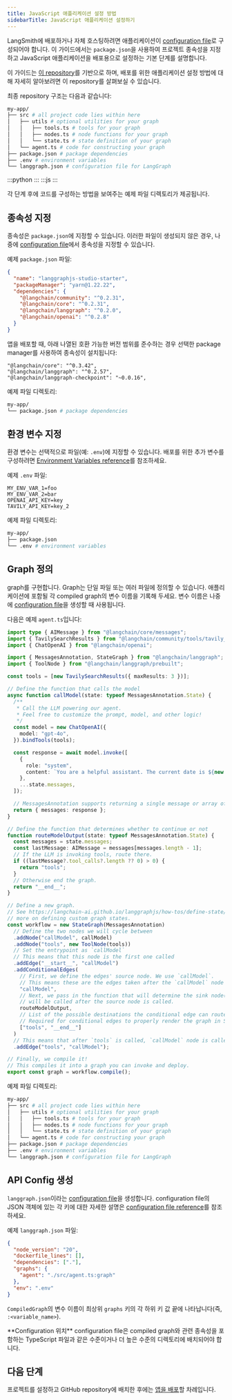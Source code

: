 ```yaml
---
title: JavaScript 애플리케이션 설정 방법
sidebarTitle: JavaScript 애플리케이션 설정하기
---
```



LangSmith에 배포하거나 자체 호스팅하려면 애플리케이션이 [configuration file](/langsmith/cli#configuration-file)로 구성되어야 합니다. 이 가이드에서는 `package.json`을 사용하여 프로젝트 종속성을 지정하고 JavaScript 애플리케이션을 배포용으로 설정하는 기본 단계를 설명합니다.

이 가이드는 [이 repository](https://github.com/langchain-ai/langgraphjs-studio-starter)를 기반으로 하며, 배포를 위한 애플리케이션 설정 방법에 대해 자세히 알아보려면 이 repository를 살펴보실 수 있습니다.

최종 repository 구조는 다음과 같습니다:

```bash
my-app/
├── src # all project code lies within here
│   ├── utils # optional utilities for your graph
│   │   ├── tools.ts # tools for your graph
│   │   ├── nodes.ts # node functions for your graph
│   │   └── state.ts # state definition of your graph
│   └── agent.ts # code for constructing your graph
├── package.json # package dependencies
├── .env # environment variables
└── langgraph.json # configuration file for LangGraph
```

<Tip>
:::python
<FrameworkAgnosticPy/>
:::
:::js
<FrameworkAgnosticJS/>
:::
</Tip>

각 단계 후에 코드를 구성하는 방법을 보여주는 예제 파일 디렉토리가 제공됩니다.

## 종속성 지정

종속성은 `package.json`에 지정할 수 있습니다. 이러한 파일이 생성되지 않은 경우, 나중에 [configuration file](#create-the-api-config)에서 종속성을 지정할 수 있습니다.

예제 `package.json` 파일:

```json
{
  "name": "langgraphjs-studio-starter",
  "packageManager": "yarn@1.22.22",
  "dependencies": {
    "@langchain/community": "^0.2.31",
    "@langchain/core": "^0.2.31",
    "@langchain/langgraph": "^0.2.0",
    "@langchain/openai": "^0.2.8"
  }
}
```

앱을 배포할 때, 아래 나열된 호환 가능한 버전 범위를 준수하는 경우 선택한 package manager를 사용하여 종속성이 설치됩니다:

```
"@langchain/core": "^0.3.42",
"@langchain/langgraph": "^0.2.57",
"@langchain/langgraph-checkpoint": "~0.0.16",
```

예제 파일 디렉토리:

```bash
my-app/
└── package.json # package dependencies
```

## 환경 변수 지정

환경 변수는 선택적으로 파일(예: `.env`)에 지정할 수 있습니다. 배포를 위한 추가 변수를 구성하려면 [Environment Variables reference](/langsmith/env-var)를 참조하세요.

예제 `.env` 파일:

```
MY_ENV_VAR_1=foo
MY_ENV_VAR_2=bar
OPENAI_API_KEY=key
TAVILY_API_KEY=key_2
```

예제 파일 디렉토리:

```bash
my-app/
├── package.json
└── .env # environment variables
```

## Graph 정의

graph를 구현합니다. Graph는 단일 파일 또는 여러 파일에 정의할 수 있습니다. 애플리케이션에 포함될 각 compiled graph의 변수 이름을 기록해 두세요. 변수 이름은 나중에 [configuration file](/langsmith/cli#configuration-file)을 생성할 때 사용됩니다.

다음은 예제 `agent.ts`입니다:

```ts
import type { AIMessage } from "@langchain/core/messages";
import { TavilySearchResults } from "@langchain/community/tools/tavily_search";
import { ChatOpenAI } from "@langchain/openai";

import { MessagesAnnotation, StateGraph } from "@langchain/langgraph";
import { ToolNode } from "@langchain/langgraph/prebuilt";

const tools = [new TavilySearchResults({ maxResults: 3 })];

// Define the function that calls the model
async function callModel(state: typeof MessagesAnnotation.State) {
  /**
   * Call the LLM powering our agent.
   * Feel free to customize the prompt, model, and other logic!
   */
  const model = new ChatOpenAI({
    model: "gpt-4o",
  }).bindTools(tools);

  const response = await model.invoke([
    {
      role: "system",
      content: `You are a helpful assistant. The current date is ${new Date().getTime()}.`,
    },
    ...state.messages,
  ]);

  // MessagesAnnotation supports returning a single message or array of messages
  return { messages: response };
}

// Define the function that determines whether to continue or not
function routeModelOutput(state: typeof MessagesAnnotation.State) {
  const messages = state.messages;
  const lastMessage: AIMessage = messages[messages.length - 1];
  // If the LLM is invoking tools, route there.
  if ((lastMessage?.tool_calls?.length ?? 0) > 0) {
    return "tools";
  }
  // Otherwise end the graph.
  return "__end__";
}

// Define a new graph.
// See https://langchain-ai.github.io/langgraphjs/how-tos/define-state/#getting-started for
// more on defining custom graph states.
const workflow = new StateGraph(MessagesAnnotation)
  // Define the two nodes we will cycle between
  .addNode("callModel", callModel)
  .addNode("tools", new ToolNode(tools))
  // Set the entrypoint as `callModel`
  // This means that this node is the first one called
  .addEdge("__start__", "callModel")
  .addConditionalEdges(
    // First, we define the edges' source node. We use `callModel`.
    // This means these are the edges taken after the `callModel` node is called.
    "callModel",
    // Next, we pass in the function that will determine the sink node(s), which
    // will be called after the source node is called.
    routeModelOutput,
    // List of the possible destinations the conditional edge can route to.
    // Required for conditional edges to properly render the graph in Studio
    ["tools", "__end__"]
  )
  // This means that after `tools` is called, `callModel` node is called next.
  .addEdge("tools", "callModel");

// Finally, we compile it!
// This compiles it into a graph you can invoke and deploy.
export const graph = workflow.compile();
```

예제 파일 디렉토리:

```bash
my-app/
├── src # all project code lies within here
│   ├── utils # optional utilities for your graph
│   │   ├── tools.ts # tools for your graph
│   │   ├── nodes.ts # node functions for your graph
│   │   └── state.ts # state definition of your graph
│   └── agent.ts # code for constructing your graph
├── package.json # package dependencies
├── .env # environment variables
└── langgraph.json # configuration file for LangGraph
```

## API Config 생성

`langgraph.json`이라는 [configuration file](/langsmith/cli#configuration-file)을 생성합니다. configuration file의 JSON 객체에 있는 각 키에 대한 자세한 설명은 [configuration file reference](/langsmith/cli#configuration-file)를 참조하세요.

예제 `langgraph.json` 파일:

```json
{
  "node_version": "20",
  "dockerfile_lines": [],
  "dependencies": ["."],
  "graphs": {
    "agent": "./src/agent.ts:graph"
  },
  "env": ".env"
}
```

`CompiledGraph`의 변수 이름이 최상위 `graphs` 키의 각 하위 키 값 끝에 나타납니다(즉, `:<variable_name>`).

<Info>
**Configuration 위치**
configuration file은 compiled graph와 관련 종속성을 포함하는 TypeScript 파일과 같은 수준이거나 더 높은 수준의 디렉토리에 배치되어야 합니다.
</Info>

## 다음 단계

프로젝트를 설정하고 GitHub repository에 배치한 후에는 [앱을 배포](/langsmith/deployment-quickstart)할 차례입니다.